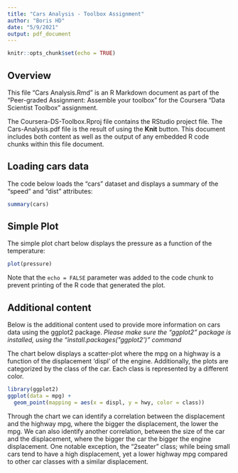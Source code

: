 ```yaml
---
title: "Cars Analysis - Toolbox Assignment"
author: "Boris HD"
date: "5/9/2021"
output: pdf_document
---
```


```r
knitr::opts_chunk$set(echo = TRUE)
```

## Overview

This file "Cars Analysis.Rmd" is an R Markdown document as part of the "Peer-graded Assignment: Assemble your toolbox" for the Coursera "Data Scientist Toolbox" assignment. 

The Coursera-DS-Toolbox.Rproj file contains the RStudio project file. 
The Cars-Analysis.pdf file is the result of using the **Knit** button. This document includes both content as well as the output of any embedded R code chunks within this file document.

## Loading cars data

The code below loads the "cars" dataset and displays a summary of the "speed" and "dist" attributes:

```r
summary(cars)
```

## Simple Plot

The simple plot chart below displays the pressure as a function of the temperature:

```r
plot(pressure)
```

Note that the `echo = FALSE` parameter was added to the code chunk to prevent printing of the R code that generated the plot.

## Additional content

Below is the additional content used to provide more information on cars data using the ggplot2 package.
*Please make sure the "ggplot2" package is installed, using the "install.packages(\"ggplot2\')" command*

The chart below displays a scatter-plot where the mpg on a highway is a function of the displacement 'displ' of the engine. Additionally, the plots are categorized by the class of the car. Each class is represented by a different color.

```r
library(ggplot2)
ggplot(data = mpg) +
  geom_point(mapping = aes(x = displ, y = hwy, color = class))
```

Through the chart we can identify a correlation between the displacement and the highway mpg, where the bigger the displacement, the lower the mpg.
We can also identify another correlation, between the size of the car and the displacement, where the bigger the car the bigger the engine displacement. One notable exception, the "2seater" class; while being small cars tend to have a high displacement, yet a lower highway mpg compared to other car classes with a similar displacement.

